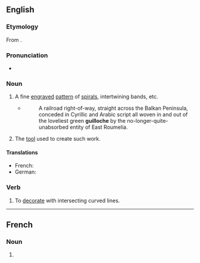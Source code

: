 {{also|guilloché}}

==English==
{{wikipedia}}

===Etymology===
From {{etyl|fr|en}} {{m|fr|guilloche}}.

===Pronunciation===
* {{IPA|en|/ɡɪˈlɒʃ/}}

===Noun===
{{en-noun}}

# A fine [[engrave]]d [[pattern]] of [[spiral]]s, intertwining bands, etc.
#* {{quote-book|en|2006|{{w|Thomas Pynchon}}|Against the Day|publisher=Vintage|year_published=2007|page=1015}}
#*: A railroad right-of-way, straight across the Balkan Peninsula, conceded in Cyrillic and Arabic script all woven in and out of the loveliest green '''guilloche''' by the no-longer-quite-unabsorbed entity of East Roumelia.
# The [[tool]] used to create such work.

====Translations====
{{trans-top|pattern}}
{{trans-mid}}
* French: {{t+|fr|guilloche|f}}
* German: {{t+|de|Guilloche|f}}
{{trans-bottom}}

===Verb===
{{en-verb}}

# {{lb|en|transitive}} To [[decorate]] with intersecting curved lines.

{{C|en|Design|Tools}}
----
==French==

===Noun===
{{fr-noun|f}}

# {{l|en|guilloche}}